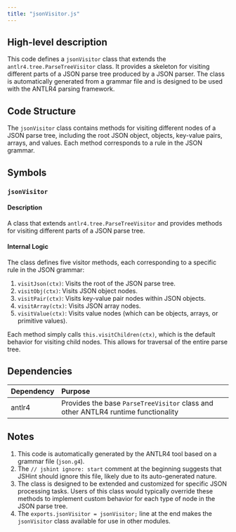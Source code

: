 ```yaml
---
title: "jsonVisitor.js"
---
```


## High-level description
This code defines a `jsonVisitor` class that extends the `antlr4.tree.ParseTreeVisitor` class. It provides a skeleton for visiting different parts of a JSON parse tree produced by a JSON parser. The class is automatically generated from a grammar file and is designed to be used with the ANTLR4 parsing framework.

## Code Structure
The `jsonVisitor` class contains methods for visiting different nodes of a JSON parse tree, including the root JSON object, objects, key-value pairs, arrays, and values. Each method corresponds to a rule in the JSON grammar.

## Symbols

### `jsonVisitor`
#### Description
A class that extends `antlr4.tree.ParseTreeVisitor` and provides methods for visiting different parts of a JSON parse tree.

#### Internal Logic
The class defines five visitor methods, each corresponding to a specific rule in the JSON grammar:

1. `visitJson(ctx)`: Visits the root of the JSON parse tree.
2. `visitObj(ctx)`: Visits JSON object nodes.
3. `visitPair(ctx)`: Visits key-value pair nodes within JSON objects.
4. `visitArray(ctx)`: Visits JSON array nodes.
5. `visitValue(ctx)`: Visits value nodes (which can be objects, arrays, or primitive values).

Each method simply calls `this.visitChildren(ctx)`, which is the default behavior for visiting child nodes. This allows for traversal of the entire parse tree.

## Dependencies
| Dependency | Purpose |
|:-----------|:--------|
| antlr4 | Provides the base `ParseTreeVisitor` class and other ANTLR4 runtime functionality |

## Notes
1. This code is automatically generated by the ANTLR4 tool based on a grammar file (`json.g4`).
2. The `// jshint ignore: start` comment at the beginning suggests that JSHint should ignore this file, likely due to its auto-generated nature.
3. The class is designed to be extended and customized for specific JSON processing tasks. Users of this class would typically override these methods to implement custom behavior for each type of node in the JSON parse tree.
4. The `exports.jsonVisitor = jsonVisitor;` line at the end makes the `jsonVisitor` class available for use in other modules.